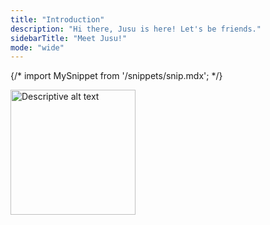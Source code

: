 ```yaml
---
title: "Introduction"
description: "Hi there, Jusu is here! Let's be friends."
sidebarTitle: "Meet Jusu!"
mode: "wide"
---
```


{/* import MySnippet from '/snippets/snip.mdx'; */}

<img 
  src="/images/sui.gif" 
  alt="Descriptive alt text"
  noZoom 
  height="200"
  className="rounded-lg"
/>
